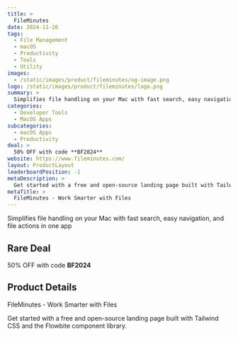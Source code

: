 ```yaml
---
title: >
  FileMinutes
date: 2024-11-26
tags:
  - File Management
  - macOS
  - Productivity
  - Tools
  - Utility
images:
  - /static/images/product/fileminutes/og-image.png
logo: /static/images/product/fileminutes/logo.png
summary: >
  Simplifies file handling on your Mac with fast search, easy navigation, and file actions in one app
categories:
  - Developer Tools
  - MacOS Apps
subcategories:
  - macOS Apps
  - Productivity
deal: >
  50% OFF with code **BF2024**
website: https://www.fileminutes.com/
layout: ProductLayout
leaderboardPosition: -1
metaDescription: >
  Get started with a free and open-source landing page built with Tailwind CSS and the Flowbite component library.
metaTitle: >
  FileMinutes - Work Smarter with Files
---
```

Simplifies file handling on your Mac with fast search, easy navigation, and file actions in one app

## Rare Deal

50% OFF with code **BF2024**

## Product Details

FileMinutes - Work Smarter with Files

Get started with a free and open-source landing page built with Tailwind CSS and the Flowbite component library.
